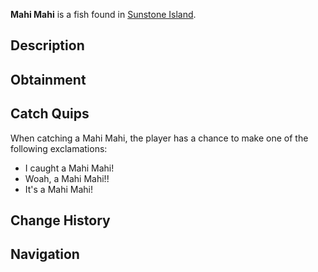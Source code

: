 {{FishInfobox
|image          = Mahi Mahi.png
|rarity         = Rare
|sea            = First Sea
|location       = [[Sunstone Island]]
|sublocation    = 
|sources        = Carbon Crate, Fish Barrel, Fishing Rod
|radar_location = 
|xp             = 90
|weather        = Clear, Windy
|time           = 
|season         = Spring
|bait           = 
|base_weight    = 15
|base_value     = 150
|weight_range   = 8
|base_chance    = 20
|base_resil     = 30
}}
'''Mahi Mahi''' is a {{Rarity|Rare}} fish found in [[Sunstone Island]].

== Description ==
{{Description|The Mahi Mahi is a vibrant, fast-swimming fish known for its striking colors of blue, green, and yellow. They can be found all around Sunstone island, and is prized by many anglers.|Bestiary Entry}}

== Obtainment ==
{{Description|Found near Sunstone Island.|Bestiary Hint}}
{{Fish Availability|
Sunstone Island
|top_rods      = 
Krampus's Rod\179404.68\250000.92;
Magma Rod\170295.27\237306.93;
Plastic Rod\154882.52\215820.49;
Leviathan's Fang Rod\115922.26\149847.6;
Buddy Bond Rod\115055.59\222137.45;
Flimsy Rod\72830.17\328717.04;
Fast Rod\91513.9\262485.24;
Fischer's Rod\80074.67\229674.58;
Trident Rod\96883.2\130067.62;
Ethereal Prism Rod\90983.85\88321.09;
Free Spirit Rod\90883.05\122012.3;
Seraphic Rod\86256.11\88660.29;
No-Life Rod\84871.52\95890.02;
Rod Of The Forgotten Fang\80434.27\86221.27;
Challenger's Rod\76801.91\86445.92;
Rod Of The Exalted One\71779.31\78892.12;
Rod Of The Depths\71752.9\78287.11;
Zeus Rod\69209.16\79746.26;
Verdant Shear Rod\67522.99\79247.89;
Blazebringer Rod\65754.43\76091.58;
Depthseeker Rod\62086.07\73317.73;
Avalanche Rod\55859.17\65848.64;
Volcanic Rod\53929.08\63052.75;
Training Rod\39844.61\167646.75;
Steady Rod\20962.14\22039.59
|recommended   = Trident Rod
}}

== Catch Quips ==
When catching a Mahi Mahi, the player has a chance to make one of the following exclamations:
* I caught a Mahi Mahi!
* Woah, a Mahi Mahi!!
* It's a Mahi Mahi!

== Change History ==
{{Change History|{{subst:Current Version}}}}

== Navigation ==
{{Fish Navbox|Sunstone Island}}